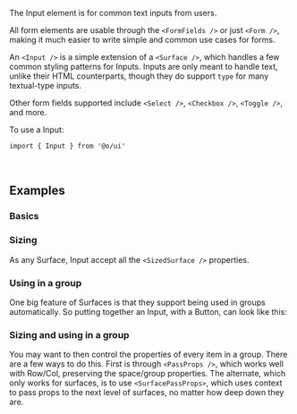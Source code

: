 <IntroText>The Input element is for common text inputs from users.</IntroText>

All form elements are usable through the `<FormFields />` or just `<Form />`, making it much easier
to write simple and common use cases for forms.

An `<Input />` is a simple extension of a `<Surface />`, which handles a few common styling patterns
for Inputs. Inputs are only meant to handle text, unlike their HTML counterparts, though they do
support `type` for many textual-type inputs.

Other form fields supported include `<Select />`, `<Checkbox />`, `<Toggle />`, and more.

To use a Input:

```tsx
import { Input } from '@o/ui'
```

<br />

## Examples

### Basics

<Example id="Basic" />

### Sizing

As any Surface, Input accept all the `<SizedSurface />` properties.

<Example id="Sized" />

### Using in a group

One big feature of Surfaces is that they support being used in groups automatically. So putting
together an Input, with a Button, can look like this:

<Example id="Grouped" />

### Sizing and using in a group

You may want to then control the properties of every item in a group. There are a few ways to do
this. First is through `<PassProps />`, which works well with Row/Col, preserving the space/group
properties. The alternate, which only works for surfaces, is to use `<SurfacePassProps>`, which uses
context to pass props to the next level of surfaces, no matter how deep down they are.

<Example id="GroupedSized" />
